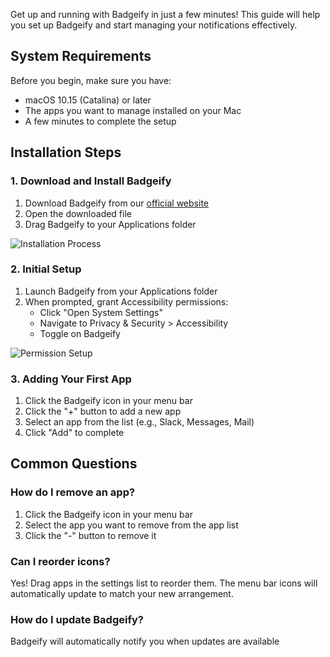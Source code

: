 Get up and running with Badgeify in just a few minutes! This guide will help you set up Badgeify and start managing your notifications effectively.

## System Requirements

Before you begin, make sure you have:
- macOS 10.15 (Catalina) or later
- The apps you want to manage installed on your Mac
- A few minutes to complete the setup

## Installation Steps

### 1. Download and Install Badgeify

1. Download Badgeify from our [official website](https://badgeify.app/download)
2. Open the downloaded file
3. Drag Badgeify to your Applications folder

![Installation Process](https://i.imgur.com/ROQTWcA.png)

### 2. Initial Setup

1. Launch Badgeify from your Applications folder
2. When prompted, grant Accessibility permissions:
   - Click "Open System Settings"
   - Navigate to Privacy & Security > Accessibility
   - Toggle on Badgeify

![Permission Setup](https://i.imgur.com/7dnjmWM.jpeg)

### 3. Adding Your First App

1. Click the Badgeify icon in your menu bar
2. Click the "+" button to add a new app
3. Select an app from the list (e.g., Slack, Messages, Mail)
4. Click "Add" to complete

## Common Questions

### How do I remove an app?
1. Click the Badgeify icon in your menu bar
2. Select the app you want to remove from the app list
3. Click the "-" button to remove it

### Can I reorder icons?
Yes! Drag apps in the settings list to reorder them. The menu bar icons will automatically update to match your new arrangement.

### How do I update Badgeify?
Badgeify will automatically notify you when updates are available
